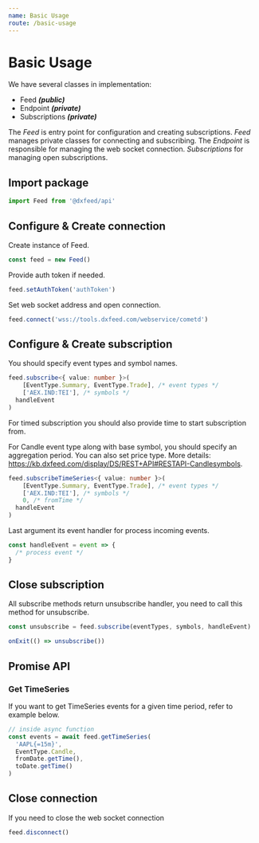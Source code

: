 ```yaml
---
name: Basic Usage
route: /basic-usage
---
```


# Basic Usage

We have several classes in implementation:
 - Feed ***(public)***
 - Endpoint ***(private)***
 - Subscriptions ***(private)***

The *Feed* is entry point for configuration and creating subscriptions.
*Feed* manages private classes for connecting and subscribing.
The *Endpoint* is responsible for managing the web socket connection.
*Subscriptions* for managing open subscriptions.


## Import package
```ts
import Feed from '@dxfeed/api'
```

## Configure & Create connection
Create instance of Feed.
```ts
const feed = new Feed()
```

Provide auth token if needed.
```ts
feed.setAuthToken('authToken')
```

Set web socket address and open connection.
```ts
feed.connect('wss://tools.dxfeed.com/webservice/cometd')
```

## Configure & Create subscription
You should specify event types and symbol names.
```ts
feed.subscribe<{ value: number }>(
    [EventType.Summary, EventType.Trade], /* event types */
    ['AEX.IND:TEI'], /* symbols */
  handleEvent
)
```

For timed subscription you should also provide time to start subscription from.

For Candle event type along with base symbol, you should specify an aggregation period. You can also set price type. More details: https://kb.dxfeed.com/display/DS/REST+API#RESTAPI-Candlesymbols.
```ts
feed.subscribeTimeSeries<{ value: number }>(
    [EventType.Summary, EventType.Trade], /* event types */
    ['AEX.IND:TEI'], /* symbols */
    0, /* fromTime */
  handleEvent
)
```

Last argument its event handler for process incoming events.
```ts
const handleEvent = event => {
  /* process event */
}
```

## Close subscription
All subscribe methods return unsubscribe handler, you need to call this method for unsubscribe.
```ts
const unsubscribe = feed.subscribe(eventTypes, symbols, handleEvent)

onExit(() => unsubscribe())
```

## Promise API

### Get TimeSeries

If you want to get TimeSeries events for a given time period, refer to example below.

```ts
// inside async function
const events = await feed.getTimeSeries(
  'AAPL{=15m}',
  EventType.Candle,
  fromDate.getTime(),
  toDate.getTime()
)
```

## Close connection
If you need to close the web socket connection
```ts
feed.disconnect()
```
